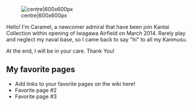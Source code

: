 [[File:-Caramel- 2017-01-08 02-24-38 21.jpg|centre|600x600px]]

Hello! I'm Caramel, a newcomer admiral that have been join Kantai Collection within opening of Iwagawa Airfield on March 2014. Rarely play and neglect my naval base, so I came back to say "hi" to all my Kanmusu.

At the end, I will be in your care. Thank You!

==My favorite pages==

* Add links to your favorite pages on the wiki here!
* Favorite page #2
* Favorite page #3